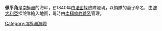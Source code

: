 {{coord|66|32|S|138|34|E|display=title}}

'''佩平角'''是[[南極洲|南極洲]]的海岬，在1840年由[[法國|法國]]探險隊發現，以領隊的妻子命名，由[[澳大利亞|澳大利亞]]探險隊繪入地圖，現時由[[南極條約體系|南極條約體系]]管理。

{{DEFAULTSORT:Cape Pepin}}
[[Category:南極洲海岬|Category:南極洲海岬]]


{{AdélieLand-geo-stub}}